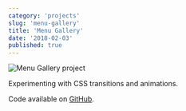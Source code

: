 ```yaml
---
category: 'projects'
slug: 'menu-gallery'
title: 'Menu Gallery'
date: '2018-02-03'
published: true
---
```


![Menu Gallery project](./images/menu.png)

Experimenting with CSS transitions and animations.

Code available on <a href='https://github.com/eneax/Menu_Gallery'>GitHub</a>.

